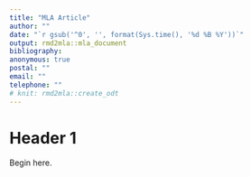 ```yaml
---
title: "MLA Article"
author: ""
date: "`r gsub('^0', '', format(Sys.time(), '%d %B %Y'))`"
output: rmd2mla::mla_document
bibliography: 
anonymous: true
postal: ""
email: ""
telephone: ""
# knit: rmd2mla::create_odt
---
```


# Header 1

Begin here.



